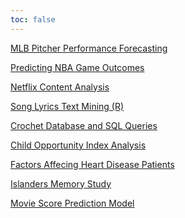 ```yaml
---
toc: false
---
```


[MLB Pitcher Performance Forecasting](Predicting%20and%20Forecasting%20MLB%20War.pdf)

[Predicting NBA Game Outcomes](Predicting%NBA%Outcome.pdf)

[Netflix Content Analysis](Analyzing%Netflix%Data%with%Python.pdf)

[Song Lyrics Text Mining (R)](Lyrics%Through%the%Decades%Text%Mining%Analysis.pdf)

[Crochet Database and SQL Queries](Crochet%Database%and%SQL%Queries.pdf)

[Child Opportunity Index Analysis](https://educationgap.humspace.ucla.edu/)

[Factors Affecing Heart Disease Patients](Heart%Disease%Mortality.pdf)

[Islanders Memory Study](Methamphetamine%and%Dark%Chocolate%Affect%on%Memory.pdf)

[Movie Score Prediction Model](Predicting%Movie%Score.pdf)
















